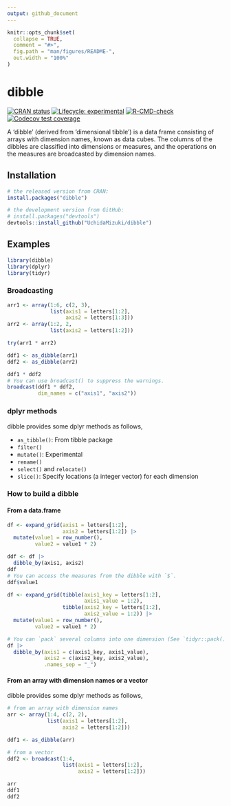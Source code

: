 ```yaml
---
output: github_document
---
```


<!-- README.md is generated from README.Rmd. Please edit that file -->

```r
knitr::opts_chunk$set(
  collapse = TRUE,
  comment = "#>",
  fig.path = "man/figures/README-",
  out.width = "100%"
)
```

# dibble

<!-- badges: start -->
[![CRAN status](https://www.r-pkg.org/badges/version/dibble)](https://CRAN.R-project.org/package=dibble)
[![Lifecycle: experimental](https://img.shields.io/badge/lifecycle-experimental-orange.svg)](https://lifecycle.r-lib.org/articles/stages.html#experimental)
[![R-CMD-check](https://github.com/UchidaMizuki/dibble/actions/workflows/R-CMD-check.yaml/badge.svg)](https://github.com/UchidaMizuki/dibble/actions/workflows/R-CMD-check.yaml)
[![Codecov test coverage](https://codecov.io/gh/UchidaMizuki/dibble/branch/main/graph/badge.svg)](https://app.codecov.io/gh/UchidaMizuki/dibble?branch=main)
<!-- badges: end -->

A 'dibble' (derived from 'dimensional tibble') is a data frame consisting of arrays with dimension names, known as data cubes.
The columns of the dibbles are classified into dimensions or measures, and the operations on the measures are broadcasted by dimension names.

## Installation

``` r
# the released version from CRAN:
install.packages("dibble")

# the development version from GitHub:
# install.packages("devtools")
devtools::install_github("UchidaMizuki/dibble")
```

## Examples

```r
library(dibble)
library(dplyr)
library(tidyr)
```

### Broadcasting
```r
arr1 <- array(1:6, c(2, 3),
              list(axis1 = letters[1:2],
                   axis2 = letters[1:3]))
arr2 <- array(1:2, 2,
              list(axis2 = letters[1:2]))

try(arr1 * arr2)

ddf1 <- as_dibble(arr1)
ddf2 <- as_dibble(arr2)

ddf1 * ddf2
# You can use broadcast() to suppress the warnings.
broadcast(ddf1 * ddf2,
          dim_names = c("axis1", "axis2"))
```

### dplyr methods

dibble provides some dplyr methods as follows,

- `as_tibble()`: From tibble package
- `filter()`
- `mutate()`: Experimental
- `rename()`
- `select()` and `relocate()`
- `slice()`: Specify locations (a integer vector) for each dimension

### How to build a dibble

#### From a data.frame

```r
df <- expand_grid(axis1 = letters[1:2],
                  axis2 = letters[1:2]) |> 
  mutate(value1 = row_number(),
         value2 = value1 * 2)

ddf <- df |> 
  dibble_by(axis1, axis2)
ddf
# You can access the measures from the dibble with `$`.
ddf$value1

df <- expand_grid(tibble(axis1_key = letters[1:2],
                         axis1_value = 1:2),
                  tibble(axis2_key = letters[1:2],
                         axis2_value = 1:2)) |>
  mutate(value1 = row_number(),
         value2 = value1 * 2)

# You can `pack` several columns into one dimension (See `tidyr::pack()`).
df |> 
  dibble_by(axis1 = c(axis1_key, axis1_value),
            axis2 = c(axis2_key, axis2_value),
            .names_sep = "_")
```

#### From an array with dimension names or a vector

dibble provides some dplyr methods as follows,

```r
# from an array with dimension names
arr <- array(1:4, c(2, 2),
             list(axis1 = letters[1:2],
                  axis2 = letters[1:2]))

ddf1 <- as_dibble(arr)

# from a vector
ddf2 <- broadcast(1:4,
                  list(axis1 = letters[1:2],
                       axis2 = letters[1:2]))

arr
ddf1
ddf2
```
